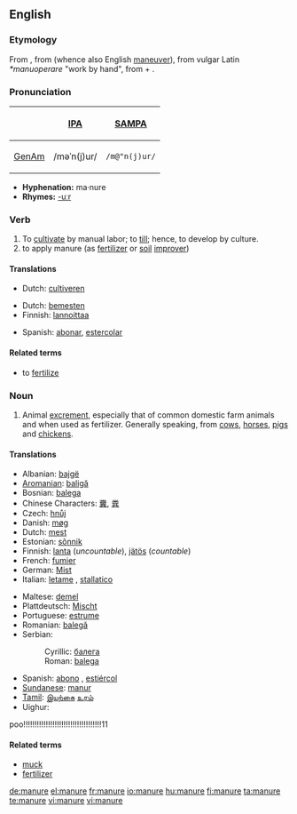 ==English==

===Etymology===
From {{etyl|enm|en}} {{term|manuren||to manure|lang=enm}}, from {{etyl|fro|en}} {{term|manovrer|lang=fro}} (whence also English [[maneuver]]), from vulgar Latin ''*manuoperare'' "work by hand", from {{etyl|lat|en}} {{term|manus|manu||by hand|lang=lat}} + {{term|operari||to work|lang=lat}}.

===Pronunciation===
{| border=1 cellpadding=5
! !! [[w:International Phonetic Alphabet|IPA]] !! [[w:SAMPA|SAMPA]]
|-
! [[GenAm]]
| /məˈn(j)ur/ || <tt>/m@"n(j)ur/</tt>
|}

* '''Hyphenation:''' ma·nure
* '''Rhymes:''' [[Rhymes:English:-uːr|-uːr]]

===Verb===
{{en-verb|manur|es}}

# To [[cultivate]] by manual labor; to [[till]]; hence, to develop by culture.
# to apply manure (as [[fertilizer]] or [[soil]] [[improver]])

====Translations====
{{trans-top|Cultivate by manual labor}}
* Dutch: [[cultiveren]]
{{trans-mid}}
{{trans-bottom}}

{{trans-top|Apply manure}}
* Dutch: [[bemesten]]
* Finnish: [[lannoittaa]]
{{trans-mid}}
* Spanish: [[abonar]], [[estercolar]]
{{trans-bottom}}

====Related terms====
* to [[fertilize]]

===Noun===
{{en-noun|-}}

# Animal [[excrement]], especially that of common domestic farm animals and when used as fertilizer. Generally speaking, from [[cow]]s, [[horse]]s, [[pig]]s and [[chicken]]s.

====Translations====
{{trans-top|excrement}}
* Albanian: [[bajgë]]
* [[Aromanian]]: [[baligă]]
* Bosnian: [[balega]] {{f}}
* Chinese Characters: [[糞]], [[粪]]
* Czech: [[hnůj]] {{m}}
* Danish: [[møg]]
* Dutch: [[mest]] {{m}}
* Estonian: [[sõnnik]]
* Finnish: [[lanta]] (''uncountable''), [[jätös]] (''countable'')
* French: [[fumier]] {{m}}
* German: [[Mist]] {{m}}
* Italian: [[letame]] {{m}}, [[stallatico]] {{m}}
{{trans-mid}}
* Maltese: [[demel]] {{m}}
* Plattdeutsch: [[Mischt]] {{m}}
* Portuguese: [[estrume]] {{m}}
* Romanian: [[balegă]] {{f}}
* Serbian:
*: Cyrillic: [[балега]] {{f}}
*: Roman: [[balega]] {{f}}
* Spanish: [[abono]] {{m}}, [[estiércol]] {{m}}
* [[Sundanese]]: [[manur]]
* [[Tamil]]: [[இயற்கை]] [[உரம்]]
* Uighur: {{fa-Arab|[[چىلە]]}}
{{trans-bottom}}
poo!!!!!!!!!!!!!!!!!!!!!!!!!!!!!!!!!!!11

====Related terms====
* [[muck]]
* [[fertilizer]]

[[de:manure]]
[[el:manure]]
[[fr:manure]]
[[io:manure]]
[[hu:manure]]
[[fi:manure]]
[[ta:manure]]
[[te:manure]]
[[vi:manure]]
[[vi:manure]]